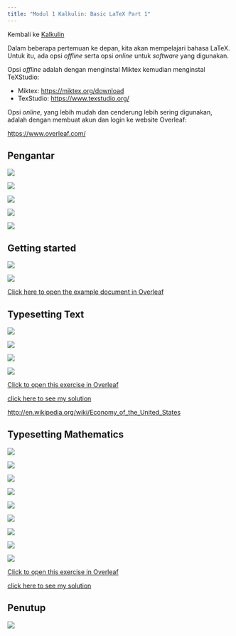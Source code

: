 ```yaml
---
title: "Modul 1 Kalkulin: Basic LaTeX Part 1"
---
```


Kembali ke [Kalkulin](./kalkulin2024genap.qmd)

Dalam beberapa pertemuan ke depan, kita akan mempelajari bahasa LaTeX. Untuk itu, ada opsi *offline* serta opsi *online* untuk *software* yang digunakan.

Opsi *offline* adalah dengan menginstal Miktex kemudian menginstal TeXStudio:

- Miktex: [https://miktex.org/download](https://miktex.org/download)
- TexStudio: [https://www.texstudio.org/](https://www.texstudio.org/)

Opsi *online*, yang lebih mudah dan cenderung lebih sering digunakan, adalah dengan membuat akun dan login ke website Overleaf:

[https://www.overleaf.com/](https://www.overleaf.com/)

## Pengantar

![](./pages_to_jpg/Modul 1 Kalkulin, Basic LaTeX Part 1_page-0001.jpg)

![](./pages_to_jpg/Modul 1 Kalkulin, Basic LaTeX Part 1_page-0002.jpg)

![](./pages_to_jpg/Modul 1 Kalkulin, Basic LaTeX Part 1_page-0003.jpg)

![](./pages_to_jpg/Modul 1 Kalkulin, Basic LaTeX Part 1_page-0004.jpg)

![](./pages_to_jpg/Modul 1 Kalkulin, Basic LaTeX Part 1_page-0005.jpg)

## Getting started

![](./pages_to_jpg/Modul 1 Kalkulin, Basic LaTeX Part 1_page-0006.jpg)

![](./pages_to_jpg/Modul 1 Kalkulin, Basic LaTeX Part 1_page-0007.jpg)

[Click here to open the example document in Overleaf](https://www.overleaf.com/docs?snip_uri=https://raw.github.com/jdleesmiller/latex-course/master/en/basics.tex&splash=none)

## Typesetting Text

![](./pages_to_jpg/Modul 1 Kalkulin, Basic LaTeX Part 1_page-0008.jpg)

![](./pages_to_jpg/Modul 1 Kalkulin, Basic LaTeX Part 1_page-0009.jpg)

![](./pages_to_jpg/Modul 1 Kalkulin, Basic LaTeX Part 1_page-0010.jpg)

![](./pages_to_jpg/Modul 1 Kalkulin, Basic LaTeX Part 1_page-0011.jpg)

[Click to open this exercise in Overleaf](https://www.overleaf.com/docs?snip_uri=https://raw.github.com/jdleesmiller/latex-course/master/en/basics-exercise-1.tex&splash=none)

[click here to see my solution](https://www.overleaf.com/docs?snip_uri=https://raw.github.com/jdleesmiller/latex-course/master/en/basics-exercise-1-solution.tex&splash=none)

[http://en.wikipedia.org/wiki/Economy_of_the_United_States](http://en.wikipedia.org/wiki/Economy_of_the_United_States)

## Typesetting Mathematics

![](./pages_to_jpg/Modul 1 Kalkulin, Basic LaTeX Part 1_page-0012.jpg)

![](./pages_to_jpg/Modul 1 Kalkulin, Basic LaTeX Part 1_page-0013.jpg)

![](./pages_to_jpg/Modul 1 Kalkulin, Basic LaTeX Part 1_page-0014.jpg)

![](./pages_to_jpg/Modul 1 Kalkulin, Basic LaTeX Part 1_page-0015.jpg)

![](./pages_to_jpg/Modul 1 Kalkulin, Basic LaTeX Part 1_page-0016.jpg)

![](./pages_to_jpg/Modul 1 Kalkulin, Basic LaTeX Part 1_page-0017.jpg)

![](./pages_to_jpg/Modul 1 Kalkulin, Basic LaTeX Part 1_page-0018.jpg)

![](./pages_to_jpg/Modul 1 Kalkulin, Basic LaTeX Part 1_page-0019.jpg)

![](./pages_to_jpg/Modul 1 Kalkulin, Basic LaTeX Part 1_page-0020.jpg)

[Click to open this exercise in Overleaf](https://www.overleaf.com/docs?snip_uri=https://raw.github.com/jdleesmiller/latex-course/master/en/basics-exercise-2.tex&splash=none)

[click here to see my solution](https://www.overleaf.com/docs?snip_uri=https://raw.github.com/jdleesmiller/latex-course/master/en/basics-exercise-2-solution.tex&splash=none)

## Penutup

![](./pages_to_jpg/Modul 1 Kalkulin, Basic LaTeX Part 1_page-0021.jpg)
